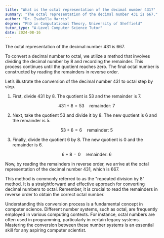 ```yaml
---
title: "What is the octal representation of the decimal number 431?"
summary: "The octal representation of the decimal number 431 is 667."
author: "Dr. Isabella Harris"
degree: "PhD in Computational Theory, University of Sheffield"
tutor_type: "A-Level Computer Science Tutor"
date: 2024-08-16
---
```


The octal representation of the decimal number $431$ is $667$.

To convert a decimal number to octal, we utilize a method that involves dividing the decimal number by $8$ and recording the remainder. This process continues until the quotient reaches zero. The final octal number is constructed by reading the remainders in reverse order.

Let’s illustrate the conversion of the decimal number $431$ to octal step by step.

1. First, divide $431$ by $8$. The quotient is $53$ and the remainder is $7$.
   
   $$
   431 \div 8 = 53 \quad \text{remainder: } 7
   $$

2. Next, take the quotient $53$ and divide it by $8$. The new quotient is $6$ and the remainder is $5$.
   
   $$
   53 \div 8 = 6 \quad \text{remainder: } 5
   $$

3. Finally, divide the quotient $6$ by $8$. The new quotient is $0$ and the remainder is $6$.
   
   $$
   6 \div 8 = 0 \quad \text{remainder: } 6
   $$

Now, by reading the remainders in reverse order, we arrive at the octal representation of the decimal number $431$, which is $667$.

This method is commonly referred to as the "repeated division by $8$" method. It is a straightforward and effective approach for converting decimal numbers to octal. Remember, it is crucial to read the remainders in reverse order to obtain the correct octal number.

Understanding this conversion process is a fundamental concept in computer science. Different number systems, such as octal, are frequently employed in various computing contexts. For instance, octal numbers are often used in programming, particularly in certain legacy systems. Mastering the conversion between these number systems is an essential skill for any aspiring computer scientist.
    